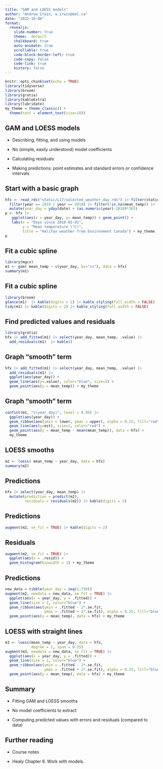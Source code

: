 ```yaml
---
title: "GAM and LOESS models"
author: "Andrew Irwin, a.irwin@dal.ca"
date: "2022-10-06"
format:
  revealjs:
    slide-number: true
    theme:  default
    chalkboard: true
    auto-animate: true
    scrollable: true
    code-block-border-left: true
    code-copy: false
    code-link: true
    history: false
---
```


```r
knitr::opts_chunk$set(echo = TRUE)
library(tidyverse)
library(broom)
library(gratia)
library(kableExtra)
library(lubridate)
my_theme = theme_classic() + 
  theme(text = element_text(size=18))
```

##  GAM and LOESS models

* Describing, fitting, and using models

* No (simple, easily understood) model coefficients 

* Calculating residuals

* Making predictions: point estimates and standard errors or confidence intervals

##  Start with a basic graph

```r
hfx <- read_rds("static/L17/selected_weather_day.rds") |> filter(station_id == 50620, TC_id == "YHZ") |>
  filter(year == 2019 | year == 2018) |> filter(!is.na(mean_temp)) |>
  mutate(year_day = yday(date) + (as.numeric(year)-2018)*365)
p <- hfx |>
   ggplot(aes(x = year_day, y= mean_temp)) + geom_point() +
   labs(x = "Days since 2018-01-01",
        y = "Mean temperature (°C)",
        title = "Halifax weather from Environment Canada") + my_theme
p
```

## Fit a cubic spline

```r
library(mgcv)
m1 <- gam( mean_temp ~ s(year_day, bs="cs"), data = hfx)
summary(m1)
```

## Fit a cubic spline

```r
library(broom)
glance(m1)  |> kable(digits = 2) |> kable_styling(full_width = FALSE)
tidy(m1) |> kable(digits = 2) |> kable_styling(full_width = FALSE)
```

## Find predicted values and residuals

```r
library(gratia)
hfx |> add_fitted(m1) |> select(year_day, mean_temp, .value) |>
  add_residuals(m1)  |> kable()
```

## Graph "smooth" term

```r
hfx |> add_fitted(m1) |> select(year_day, mean_temp, .value) |>
  add_residuals(m1) |>
  ggplot(aes(year_day)) +
  geom_line(aes(y=.value), color="blue", size=2) + 
  geom_point(aes(y = mean_temp)) + my_theme
```

## Graph "smooth" term

```r
confint(m1, "s(year_day)", level = 0.95) |>
  ggplot(aes(year_day)) +
  geom_ribbon(aes(ymin = lower, ymax = upper), alpha = 0.25, fill="red") +
  geom_line(aes(y=est), size=2, color="red") + 
  geom_point(aes(y = mean_temp - mean(mean_temp)), data = hfx) + 
  my_theme
```

## LOESS smooths

```r
m2 <- loess( mean_temp ~ year_day, data = hfx)
summary(m2)
```

##  Predictions

```r
hfx |> select(year_day, mean_temp) |>
  mutate(prediction = predict(m2),
         residuals = residuals(m2)) |> kable(digits = 2)
```

##  Predictions

```r
augment(m2, se_fit = TRUE) |> kable(digits = 2)
```


##  Residuals

```r
augment(m2, se_fit = TRUE) |> 
  ggplot(aes(x = .resid)) + 
  geom_histogram(binwidth = 1) + my_theme
```

##  Predictions

```r
new_data = tibble(year_day = seq(1:730))
augment(m2, newdata = new_data, se_fit = TRUE) |>
  ggplot(aes(x = year_day, y = .fitted)) + 
  geom_line(size = 2, color="blue") +
  geom_ribbon(aes(ymin = .fitted - 2*.se.fit,
                  ymax = .fitted + 2*.se.fit), alpha = 0.25, fill="blue") +
  geom_point(aes(y = mean_temp), data = hfx) + my_theme
```

## LOESS with straight lines

```r
m3 <- loess(mean_temp ~ year_day, data = hfx, 
            degree = 1, span = 0.25)
augment(m3, newdata = new_data, se_fit = TRUE) |>
  ggplot(aes(x = year_day, y = .fitted)) + 
  geom_line(size = 2, color="blue") +
  geom_ribbon(aes(ymin = .fitted - 2*.se.fit,
                  ymax = .fitted + 2*.se.fit), alpha = 0.25, fill="blue") +
  geom_point(aes(y = mean_temp), data = hfx) + my_theme
```


## Summary

* Fitting GAM and LOESS smooths

* No model coefficients to extract 

* Computing predicted values with errors and residuals (compared to data)

## Further reading

* Course notes

* Healy Chapter 6. Work with models. 



